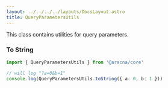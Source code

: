```yaml
---
layout: ../../../../layouts/DocsLayout.astro
title: QueryParametersUtils
---
```


This class contains utilities for query parameters.

### To String

```ts
import { QueryParametersUtils } from '@aracna/core'

// will log "?a=0&b=1"
console.log(QueryParametersUtils.toString({ a: 0, b: 1 }))
```
